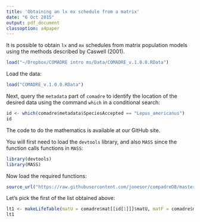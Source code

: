 ```yaml
---
title: 'Obtaining an lx mx schedule from a matrix'
date: "6 Oct 2015"
output: pdf_document
classoption: a4paper
---
```

  

It is possible to obtain `lx` and `mx` schedules from matrix population models using the methods described by Caswell (2001).



```r
load("~/Dropbox/COMADRE intro ms/Data/COMADRE_v.1.0.0.RData")
```

Load the data:
```r
load("COMADRE_v.1.0.0.RData")
```

Next, query the `metadata` part of `comadre` to identify the location of the desired data using the command `which` in a conditional search:

```r
id <- which(comadre$metadata$SpeciesAccepted == "Lepus_americanus")
id
```

The code to do the mathematics is available at our GitHub site.

You will first need to load the `devtools` library, and also `MASS` since the function calls functions in `MASS`:

```r
library(devtools)
library(MASS)
```

Now load the required functions:

```r
source_url("https://raw.githubusercontent.com/jonesor/compadreDB/master/Functions/makeLifeTable.R")
```

Let's pick the first of the list obtained above:

```r
lt1 <- makeLifeTable(matU = comadre$mat[[id[1]]]$matU, matF = comadre$mat[[id[1]]]$matF ,startLife = 1, nSteps=10)
lt1
```


  